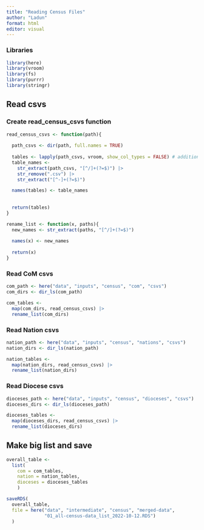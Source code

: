 ```yaml
---
title: "Reading Census Files"
author: "Ladun"
format: html
editor: visual
---
```


### Libraries

```r
library(here)
library(vroom)
library(fs)
library(purrr)
library(stringr)
```

## Read csvs

### Create read_census_csvs function

```r
read_census_csvs <- function(path){
  
  path_csvs <- dir(path, full.names = TRUE)
  
  tables <- lapply(path_csvs, vroom, show_col_types = FALSE) # additional arg to avoid huge visual clutter
  table_names <-
    str_extract(path_csvs, "[^/]+(?=$)") |>
    str_remove(".csv") |> 
    str_extract("[^-]+(?=$)")

  names(tables) <- table_names
  
  
  return(tables)
}

rename_list <- function(x, paths){
  new_names <- str_extract(paths, "[^/]+(?=$)")
  
  names(x) <- new_names
  
  return(x)
}

```

### Read CoM csvs

```r
com_path <- here("data", "inputs", "census", "com", "csvs")
com_dirs <- dir_ls(com_path)

com_tables <-
  map(com_dirs, read_census_csvs) |>
  rename_list(com_dirs)
```

### Read Nation csvs

```r
nation_path <- here("data", "inputs", "census", "nations", "csvs")
nation_dirs <- dir_ls(nation_path)

nation_tables <-
  map(nation_dirs, read_census_csvs) |> 
  rename_list(nation_dirs)
```

### Read Diocese csvs

```r
dioceses_path <- here("data", "inputs", "census", "dioceses", "csvs")
dioceses_dirs <- dir_ls(dioceses_path)

dioceses_tables <-
  map(dioceses_dirs, read_census_csvs) |> 
  rename_list(dioceses_dirs)
```

## Make big list and save

```r

overall_table <-
  list(
    com = com_tables,
    nation = nation_tables,
    dioceses = dioceses_tables
    )

saveRDS(
  overall_table,
  file = here("data", "intermediate", "census", "merged-data",
              "01_all-census-data_list_2022-10-12.RDS")
  )
```